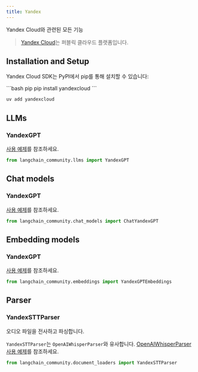 ```yaml
---
title: Yandex
---
```


Yandex Cloud와 관련된 모든 기능

>[Yandex Cloud](https://cloud.yandex.com/en/)는 퍼블릭 클라우드 플랫폼입니다.

## Installation and Setup

Yandex Cloud SDK는 PyPI에서 pip를 통해 설치할 수 있습니다:

<CodeGroup>
```bash pip
pip install yandexcloud
```

```bash uv
uv add yandexcloud
```
</CodeGroup>

## LLMs

### YandexGPT

[사용 예제](/oss/integrations/llms/yandex)를 참조하세요.

```python
from langchain_community.llms import YandexGPT
```

## Chat models

### YandexGPT

[사용 예제](/oss/integrations/chat/yandex)를 참조하세요.

```python
from langchain_community.chat_models import ChatYandexGPT
```

## Embedding models

### YandexGPT

[사용 예제](/oss/integrations/text_embedding/yandex)를 참조하세요.

```python
from langchain_community.embeddings import YandexGPTEmbeddings
```

## Parser

### YandexSTTParser

오디오 파일을 전사하고 파싱합니다.

`YandexSTTParser`는 `OpenAIWhisperParser`와 유사합니다.
[OpenAIWhisperParser 사용 예제](/oss/integrations/document_loaders/youtube_audio)를 참조하세요.

```python
from langchain_community.document_loaders import YandexSTTParser
```